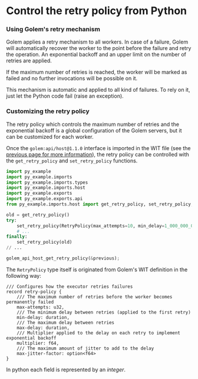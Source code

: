 # Control the retry policy from Python

### Using Golem's retry mechanism

Golem applies a retry mechanism to all workers. In case of a failure, Golem will automatically recover the worker to the point before the failure and retry the operation. An exponential backoff and an upper limit on the number of retries are applied.

If the maximum number of retries is reached, the worker will be marked as failed and no further invocations will be possible on it.

This mechanism is automatic and applied to all kind of failures. To rely on it, just let the Python code fail (raise an exception).

### Customizing the retry policy

The retry policy which controls the maximum number of retries and the exponential backoff is a global configuration of the Golem servers, but it can be customized for each worker.

Once the `golem:api/host@1.1.0` interface is imported in the WIT file (see the [previous page for more information](/python-language-guide/durability)), the retry policy can be controlled with the `get_retry_policy` and `set_retry_policy` functions.

```python
import py_example
import py_example.imports
import py_example.imports.types
import py_example.imports.host
import py_example.exports
import py_example.exports.api
from py_example.imports.host import get_retry_policy, set_retry_policy, RetryPolicy

old = get_retry_policy()
try:
    set_retry_policy(RetryPolicy(max_attempts=10, min_delay=1_000_000_000, max_delay=1_000_000_000, multiplier=1))
    # ...
finally:
    set_retry_policy(old)
// ...

golem_api_host_get_retry_policy(&previous);
```

The `RetryPolicy` type itself is originated from Golem's WIT definition in the following way:

```wit
/// Configures how the executor retries failures
record retry-policy {
    /// The maximum number of retries before the worker becomes permanently failed
    max-attempts: u32,
    /// The minimum delay between retries (applied to the first retry)
    min-delay: duration,
    /// The maximum delay between retries
    max-delay: duration,
    /// Multiplier applied to the delay on each retry to implement exponential backoff
    multiplier: f64,
    /// The maximum amount of jitter to add to the delay
    max-jitter-factor: option<f64>
}
```

In python each field is represented by an _integer_.
